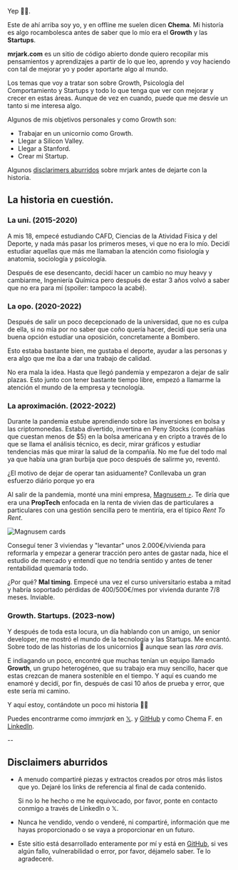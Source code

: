 ---
---


Yep ✌🏽.

Este de ahí arriba soy yo, y en offline me suelen dicen **Chema**. Mi historía es algo rocambolesca antes de saber que lo mío era el **Growth** y las **Startups**.

**mrjark.com** es un sitio de código abierto donde quiero recopilar mis pensamientos y aprendizajes a partir de lo que leo, aprendo y voy haciendo con tal de mejorar yo y poder aportarte algo al mundo.

Los temas que voy a tratar son sobre Growth, Psicología del Comportamiento y Startups y todo lo que tenga que ver con mejorar y crecer en estas áreas. Aunque de vez en cuando, puede que me desvíe un tanto si me interesa algo.

Algunos de mis objetivos personales y como Growth son:

- Trabajar en un unicornio como Growth.
- Llegar a Silicon Valley.
- Llegar a Stanford.
- Crear mi Startup.

Algunos [disclarimers aburridos](#disclaimers-aburridos) sobre mrjark antes de dejarte con la historia.

## La historia en cuestión.

### La uni. (2015-2020)

A mis 18, empecé estudiando CAFD, Ciencias de la Atividad Física y del Deporte, y nada más pasar los primeros meses, vi que no era lo mío.
Decidí estudiar aquellas que más me llamaban la atención como fisiología y anatomia, sociología y psicología.

Después de ese desencanto, decidí hacer un cambio no muy heavy y cambiarme, Ingeniería Química pero después de estar 3 años volvó a saber que no era para mí (spoiler: tampoco la acabé).

### La opo. (2020-2022)

Después de salir un poco decepcionado de la universidad, que no es culpa de ella, si no mía por no saber que coño quería hacer, decidí que sería una buena opción estudiar una oposición, concretamente a Bombero.

Esto estaba bastante bien, me gustaba el deporte, ayudar a las personas y era algo que me iba a dar una trabajo de calidad.

No era mala la idea. Hasta que llegó pandemia y empezaron a dejar de salir plazas.
Esto junto con tener bastante tiempo libre, empezó a llamarme la atención el mundo de la empresa y tecnología.

### La aproximación. (2022-2022)

Durante la pandemia estube aprendiendo sobre las inversiones en bolsa y las criptomonedas. Estaba divertido, invertina en Peny Stocks (compañías que cuestan menos de $5) en la bolsa americana y en cripto a través de lo que se llama el análisis técnico, es decir, mirar gráficos y estudiar tendencias más que mirar la salud de la compañía.
No me fue del todo mal ya que había una gran burbija que poco después de salirme yo, reventó.

¿El motivo de dejar de operar tan asiduamente? Conllevaba un gran esfuerzo diário porque yo era

Al salir de la pandemia, monté una mini empresa, <a class="text-[#1f9065] no-underline" target="_blank" title="web de magnusem.com" rel="noopener noreferrer" href="https://magnusem.com">Magnusem ⤴︎</a>. Te diría que era una **PropTech** enfocada en la renta de vivien das de particulares a particulares con una gestión sencilla pero te mentiría, era el típico _Rent To Rent_.

<Image src={magnusemCards} alt="Magnusem cards" class="for-images-in-mdx" />

Conseguí tener 3 viviendas y "levantar" unos 2.000€/vivienda para reformarla y empezar a generar tracción pero antes de gastar nada, hice el estudio de mercado y entendí que no tendría sentido y antes de tener rentabilidad quemaría todo.

¿Por qué? **Mal timing**. Empecé una vez el curso universitario estaba a mitad y habría soportado pérdidas de 400/500€/mes por vivienda durante 7/8 meses. Inviable.

### Growth. Startups. (2023-now)

Y después de toda esta locura, un día hablando con un amigo, un senior developer, me mostró el mundo de la tecnología y las Startups. Me encantó. Sobre todo de las historias de los unicornios 🦄 aunque sean las _rara avis_.

E indiagando un poco, encontré que muchas tenían un equipo llamado **Growth**, un grupo heterogéneo, que su trabajo era muy sencillo, hacer que estas crezcan de manera sostenible en el tiempo. Y aquí es cuando me enamoré y decidí, por fin, después de casi 10 años de prueba y error, que este sería mi camino.

Y aquí estoy, contándote un poco mi historia ✌🏽

Puedes encontrarme como _immrjark_ en <a href="https://x.com/immrjark" target="_blank" title="linkedIn de chema ferrandez" rel="noopener noreferrer" class="text-mr-secondary-pink no-underline">𝕏</a>. y <a href="https://github.com/immrjark" target="_blank" title="linkedIn de chema ferrandez" rel="noopener noreferrer" class="text-mr-secondary-pink no-underline">GitHub</a> y como Chema F. en <a href="https://www.linkedin.com/in/chemaferrandez/" target="_blank" title="linkedIn de chema ferrandez" rel="noopener noreferrer" class="text-mr-secondary-pink no-underline">LinkedIn</a>.

--

## Disclaimers aburridos

- A menudo compartiré piezas y extractos creados por otros más listos que yo. Dejaré los links de referencia al final de cada contenido.

  Si no lo he hecho o me he equivocado, por favor, ponte en contacto conmigo a través de LinkedIn o 𝕏.

- Nunca he vendido, vendo o venderé, ni compartiré, información que me hayas proporcionado o se vaya a proporcionar en un futuro.

- Este sitio está desarrollado enteramente por mí y está en <a href="https://github.com/immrjark" target="_blank" title="linkedIn de chema ferrandez" rel="noopener noreferrer" class="text-mr-secondary-pink no-underline">GitHub</a>, si ves algún fallo, vulnerabilidad o error, por favor, déjamelo saber. Te lo agradeceré.
